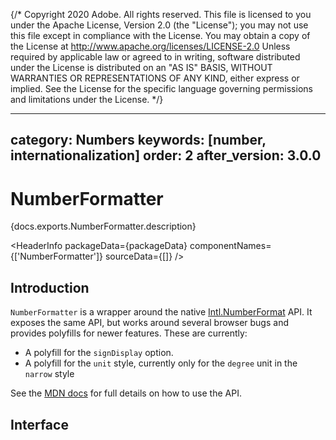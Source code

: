 {/* Copyright 2020 Adobe. All rights reserved.
This file is licensed to you under the Apache License, Version 2.0 (the "License");
you may not use this file except in compliance with the License. You may obtain a copy
of the License at http://www.apache.org/licenses/LICENSE-2.0
Unless required by applicable law or agreed to in writing, software distributed under
the License is distributed on an "AS IS" BASIS, WITHOUT WARRANTIES OR REPRESENTATIONS
OF ANY KIND, either express or implied. See the License for the specific language
governing permissions and limitations under the License. */}



---
category: Numbers
keywords: [number, internationalization]
order: 2
after_version: 3.0.0
---

# NumberFormatter

<PageDescription>{docs.exports.NumberFormatter.description}</PageDescription>

<HeaderInfo
  packageData={packageData}
  componentNames={['NumberFormatter']}
  sourceData={[]} />

## Introduction

`NumberFormatter` is a wrapper around the native [Intl.NumberFormat](https://developer.mozilla.org/en-US/docs/Web/JavaScript/Reference/Global_Objects/Intl/NumberFormat) API. It exposes the same API, but works around several browser bugs and provides polyfills for newer features. These are currently:

* A polyfill for the `signDisplay` option.
* A polyfill for the `unit` style, currently only for the `degree` unit in the `narrow` style

See the [MDN docs](https://developer.mozilla.org/en-US/docs/Web/JavaScript/Reference/Global_Objects/Intl/NumberFormat) for full details on how to use the API.

## Interface

<ClassAPI links={docs.links} class={docs.exports.NumberFormatter} />
